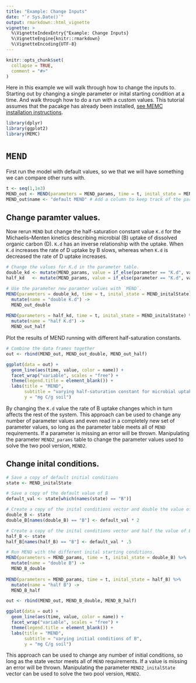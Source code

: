 ```yaml
---
title: "Example: Change Inputs"
date: "`r Sys.Date()`"
output: rmarkdown::html_vignette
vignette: >
  %\VignetteIndexEntry{"Example: Change Inputs}
  %\VignetteEngine{knitr::rmarkdown}
  %\VignetteEncoding{UTF-8}
---
```


```r
knitr::opts_chunk$set(
  collapse = TRUE,
  comment = "#>"
)
```


Here in this example we will walk through how to change the inputs to. Starting out by changing a single parameter or inital starting condition at a time. And walk through how to do a run with a custom values. This tutorial assumes that the pacakge has already been installed, [see MEMC installation instructions](installation.html). 

```r
library(dplyr)
library(ggplot2)
library(MEMC)
```

# `MEND`

First run the model with default values, so we that we will have something we can compare other runs with. 

```r
t <- seq(1,1e3)
MEND_out <- MEND(parameters = MEND_params, time = t, inital_state = MEND_initalState)
MEND_out$name <- "default MEND" # Add a column to keep track of the parameter values that were used.
```


## Change paramter values. 

Now rerun `MEND` but change the half-saturation constant value `K.d` for the Michaelis–Menten kinetics describing microbial (B) uptake of dissolved organic carbon (D). `K.d` has an inverse relationship with the uptake. When `K.d` increases the rate of D uptake by B slows, whereas when `K.d` is decreased the rate of D uptake increases. 


```r
# Change the values for K.d in the parameter table. 
double_kd <- mutate(MEND_params, value = if_else(parameter == "K.d", value * 2, value))
half_kd   <- mutate(MEND_params, value = if_else(parameter == "K.d", value * 1/2, value))

# Use the parameter new paramter values with `MEND`. 
MEND(parameters = double_kd, time = t, inital_state = MEND_initalState) %>% 
  mutate(name = "double K.d") ->
  MEND_out_double
  
MEND(parameters = half_kd, time = t, inital_state = MEND_initalState) %>% 
  mutate(name = "half K.d") ->
  MEND_out_half
```

Plot the results of MEND running with different half-saturation constants. 

```r
# Combine the data frames together
out <- rbind(MEND_out, MEND_out_double, MEND_out_half)
```

```r
ggplot(data = out) + 
  geom_line(aes(time, value, color = name)) + 
  facet_wrap("variable", scales = "free") + 
  theme(legend.title = element_blank()) +
  labs(title = "MEND", 
       subtitle = "varying half-saturation constant for microbial uptake",
       y = "mg C/g soil")
```


By changing the `K.d` value the rate of B uptake changes which in turn affects the rest of the system. This approach can be used to change any number of parameter values and even read in a completely new set of parameter values, so long as the parameter table meets all of `MEND` requirements. If a parameter is missing an error will be thrown. Manipulating the parameter `MEND2_params` table to change the parameter values used to solve the two pool version, `MEND2`. 


## Change inital conditions. 


```r
# Save a copy of default initial conditions 
state <- MEND_initalState

# Save a copy of the default value of B 
default_val <- state[which(names(state) == "B")]

# Create a copy of the inital conditions vector and double the value of B.
double_B <- state
double_B[names(double_B) == "B"] <- default_val * 2

# Create a copy of the inital conditions vector and half the value of B.
half_B <- state
half_B[names(half_B) == "B"] <- default_val * .5

# Run MEND with the different inital starting conditions. 
MEND(parameters = MEND_params, time = t, inital_state = double_B) %>% 
  mutate(name = "double B") ->
  MEND_B_double
  
MEND(parameters = MEND_params, time = t, inital_state = half_B) %>% 
  mutate(name = "half B") ->
  MEND_B_half

out <- rbind(MEND_out, MEND_B_double, MEND_B_half)

ggplot(data = out) + 
  geom_line(aes(time, value, color = name)) + 
  facet_wrap("variable", scales = "free") + 
  theme(legend.title = element_blank()) +
  labs(title = "MEND", 
       subtitle = "varying initial conditions of B",
       y = "mg C/g soil")
```


This approach can be used to change any number of initial conditions, so long as the state vector meets all of `MEND` requirements. If a value is missing an error will be thrown. Manipulating the parameter `MEND2_initalState` vector can be used to solve the two pool version, `MEND2`. 
